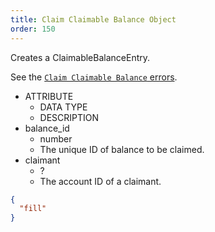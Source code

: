 ```yaml
---
title: Claim Claimable Balance Object
order: 150
---
```



Creates a ClaimableBalanceEntry.

See the [`Claim Claimable Balance` errors](../../../errors/result-codes/operation-specific/claim-claimable-balance.mdx).

<AttributeTable>

- ATTRIBUTE
  - DATA TYPE
  - DESCRIPTION
- balance_id
  - number
  - The unique ID of balance to be claimed.
- claimant
  - ?
  - The account ID of a claimant. 

</AttributeTable>

<ExampleResponse>

```json
{
  "fill" 
}
```

</ExampleResponse>

